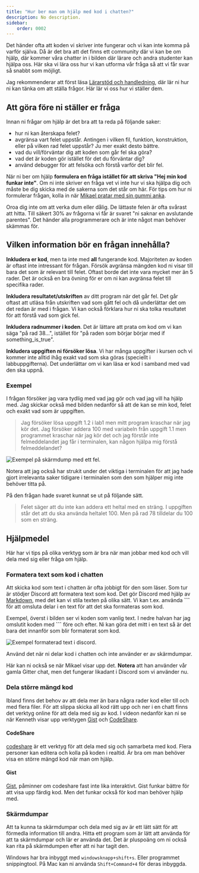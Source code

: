 ```yaml
---
title: "Hur ber man om hjälp med kod i chatten?" 
description: No description.
sidebar:
    order: 0002
---
```



Det händer ofta att koden vi skriver inte fungerar och vi kan inte komma på varför själva. Då är det bra att det finns ett community där vi kan be om hjälp, där kommer våra chatter in i bilden där lärare och andra studenter kan hjälpa oss. Här ska vi lära oss hur vi kan utforma vår fråga så att vi får svar så snabbt som möjligt.


Jag rekommenderar att först läsa [Lärarstöd och handledning](../lararstod-och-handledning), där lär ni hur ni kan tänka om att ställa frågor. Här lär vi oss hur vi ställer dem.



## Att göra före ni ställer er fråga

Innan ni frågar om hjälp är det bra att ta reda på följande saker:

- hur ni kan återskapa felet?
- avgränsa vart felet uppstår. Antingen i vilken fil, funktion, konstruktion, eller på vilken rad felet uppstår? Ju mer exakt desto bättre.
- vad du vill/förväntar dig att koden som går fel ska göra?
- vad det är koden gör istället för det du förväntar dig?
- använd debugger för att felsöka och förstå varför det blir fel.

När ni ber om hjälp **formulera en fråga istället för att skriva "Hej min kod funkar inte"**. Om ni inte skriver en fråga vet vi inte hur vi ska hjälpa dig och måste be dig skicka med de sakerna som det står om här. För tips om hur ni formulerar frågan, kolla in när [Mikael pratar med sin gummi anka](../lararstod-och-handledning#prata-med-ankan).

Oroa dig inte om att verka dum eller dålig. De lättaste felen är ofta svårast att hitta. Till säkert 30% av frågorna vi får är svaret "ni saknar en avslutande parentes". Det händer alla programmerare och är inte något man behöver skämmas för. 



## Vilken information bör en frågan innehålla?

**Inkludera er kod**, men ta inte med **all** fungerande kod. Majoriteten av koden är oftast inte intressant för frågan. Försök avgränsa mängden kod ni visar till bara det som är relevant till felet. Oftast borde det inte vara mycket mer än 5 rader. Det är också en bra övning för er om ni kan avgränsa felet till specifika rader. 

**Inkludera resultatet/utskriften** av ditt program när det går fel. Det går oftast att utläsa från utskriften vad som gått fel och då underlättar det om det redan är med i frågan. Vi kan också förklara hur ni ska tolka resultatet för att förstå vad som gick fel.

**Inkludera radnummer i koden**. Det är lättare att prata om kod om vi kan säga "på rad 38...", istället för "på raden som börjar börjar med if something_is_true".

**Inkludera uppgiften ni försöker lösa**. Vi har många uppgifter i kursen och vi kommer inte alltid ihåg exakt vad som ska göras (speciellt i labbuppgifterna). Det underlättar om vi kan läsa er kod i samband med vad den ska uppnå.



### Exempel

I frågan försöker jag vara tydlig med vad jag gör och vad jag vill ha hjälp med. Jag skickar också med bilden nedanför så att de kan se min kod, felet och exakt vad som är uppgiften.

> Jag försöker lösa uppgift 1.2 i lab1 men mitt program kraschar när jag kör det. Jag försöker addera 100 med variabeln från uppgift 1.1 men programmet kraschar när jag kör det och jag förstår inte felmeddelandet jag får i terminalen, kan någon hjälpa mig förstå felmeddelandet?

<Image 
    src={hjalpImage} alt="Exempel på skärmdump med ett fel."
/>


Notera att jag också har strukit under det viktiga i terminalen för att jag hade gjort irrelevanta saker tidigare i terminalen som den som hjälper mig inte behöver titta på.

På den frågan hade svaret kunnat se ut på följande sätt.

> Felet säger att du inte kan addera ett heltal med en sträng. I uppgiften står det att du ska använda heltalet 100. Men på rad 78 tilldelar du 100 som en sträng.



## Hjälpmedel

Här har vi tips på olika verktyg som är bra när man jobbar med kod och vill dela med sig eller fråga om hjälp.

### Formatera text som kod i chatten

Att skicka kod som text i chatten är ofta jobbigt för den som läser. Som tur är stödjer Discord att formatera text som kod. Det gör Discord med hjälp av [Markdown](https://guides.github.com/features/mastering-markdown/), med det kan vi stila texten på olika sätt. Vi kan t.ex. använda **\`\`\`** för att omsluta delar i en text för att det ska formateras som kod.

Exempel, överst i bilden ser vi koden som vanlig text. I nedre halvan har jag omslutit koden med **\`\`\`** före och efter. Ni kan göra det mitt i en text så är det bara det innanför som blir formaterat som kod.


<Image 
    src={formatImage} alt="Exempel formaterad text i discord."
/>

Använd det när ni delar kod i chatten och inte använder er av skärmdumpar.

Här kan ni också se när Mikael visar upp det. **Notera** att han använder vår gamla Gitter chat, men det fungerar likadant i Discord som vi använder nu.

<YouTube
    id="9zbIwjGhWuk" 
    alt="Mikael formaterar kod i chatten"
/>



### Dela större mängd kod

Ibland finns det behov av att dela mer än bara några rader kod eller till och med flera filer. För att slippa skicka all kod rätt upp och ner i en chatt finns det verktyg online för att dela med sig av kod. I videon nedanför kan ni se när Kenneth visar upp verktygen [Gist](https://gist.github.com/) och [CodeShare](https://codeshare.io/).

<YouTube
    id="lrVtvqlhWjY" 
    alt="Mikael formaterar kod i chatten"
/>


#### CodeShare

[codeshare](https://codeshare.io/) är ett verktyg för att dela med sig och samarbeta med kod. Flera personer kan editera och kolla på koden i realtid. Är bra om man behöver visa en större mängd kod när man om hjälp.

#### Gist

[Gist](https://gist.github.com/), påminner om codeshare fast inte lika interaktivt. Gist funkar bättre för att visa upp färdig kod. Men det funkar också för kod man behöver hjälp med.



### Skärmdumpar

Att ta kunna ta skärmdumpar och dela med sig av är ett lätt sätt för att förmedla information till andra. Hitta ett program som är lätt att använda för att ta skärmdumpar och lär er använda det. Det är pluspoäng om ni också kan rita på skärmdumpen efter att ni har tagit den.

Windows har bra inbyggt med `windowsknapp+shift+s`. Eller programmet snippingtool. På Mac kan ni använda `Shift+Command+4` för deras inbyggda.

<YouTube
    id="v9NEXsRC5s0" 
    alt="Mikael visar hur man tar skärmdumpar och delar med chatten."
/>
